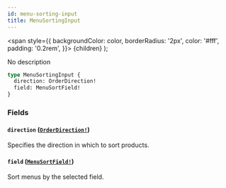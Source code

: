 ```yaml
---
id: menu-sorting-input
title: MenuSortingInput
---
```


<span
style={{
      backgroundColor: color,
      borderRadius: '2px',
      color: '#fff',
      padding: '0.2rem',
    }}>
{children}
</span>
);

No description

```graphql
type MenuSortingInput {
  direction: OrderDirection!
  field: MenuSortField!
}
```

### Fields

#### `direction` ([`OrderDirection!`](/api-reference/enums/order-direction.mdx))

Specifies the direction in which to sort products.

#### `field` ([`MenuSortField!`](/api-reference/enums/menu-sort-field.mdx))

Sort menus by the selected field.
